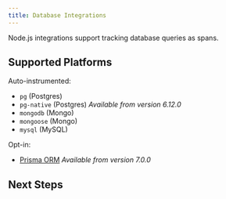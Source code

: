 ```yaml
---
title: Database Integrations
---
```


Node.js integrations support tracking database queries as spans.

## Supported Platforms

Auto-instrumented:

- `pg` (Postgres)
- `pg-native` (Postgres) _Available from version 6.12.0_
- `mongodb` (Mongo)
- `mongoose` (Mongo)
- `mysql` (MySQL)

Opt-in:

- [Prisma ORM](https://www.prisma.io/) _Available from version 7.0.0_

## Next Steps

<PageGrid />
